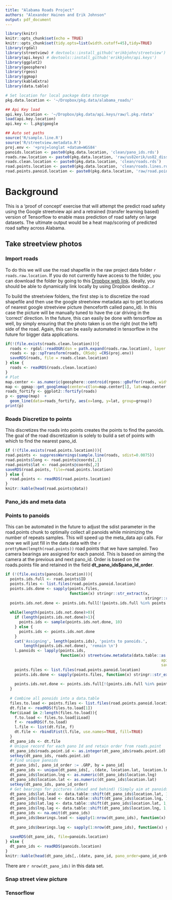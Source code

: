 ```yaml
---
title: "Alabama Roads Project"
authors: "Alexander Hainen and Erik Johnson"
output: pdf_document
---
```


```r
library(knitr)
knitr::opts_chunk$set(echo = TRUE)
knitr::opts_chunk$set(tidy.opts=list(width.cutoff=45),tidy=TRUE)
library(rgdal)
library(streetview) # devtools::install_github('erikbjohn/streetview')
library(api.keys) # devtools::install_github('erikbjohn/api.keys')
library(ggplot2)
library(geosphere)
library(rgeos)
library(ggmap)
library(kableExtra)
library(data.table)

# Set location for local package data storage
pkg.data.location <- '~/Dropbox/pkg.data/alabama_roads/'

## Api Key load
api.key.location <- '~/Dropbox/pkg.data/api.keys/raw/l.pkg.rdata'
load(api.key.location)
api.key <- l.pkg$google

## Auto set paths
source('R/sample.line.R')
source('R/streetview.metadata.R')
proj.env <- '+proj=longlat +datum=WGS84'
panoids.location <- paste0(pkg.data.location, 'clean/pano_ids.rds')
roads.raw.location <- paste0(pkg.data.location, 'raw/us82erik/us82_dissolve')
roads.clean.location <- paste0(pkg.data.location, 'clean/roads.rds')
road.points.location <- paste0(pkg.data.location, 'clean/roads.lines.rds')
road.points.panoid.location <- paste0(pkg.data.location, 'raw/road.points.panoids/')
```

# Background

This is a 'proof of concept' exercise that will attempt the predict road safety using the Google streetview api and a retrained (transfer learning based) version of Tensorflow to enable mass prediction of road safety on large datasets. The ultimate output would be a heat map/scoring of predicted road saftey across Alabama. 

##  Take streetview photos

### Import roads

To do this we will use the road shapefile in the raw project data folder \newline
`r roads.raw.location`. If you do not currently have access to the folder, you can download the folder by going to this [Dropbox web link](https://www.dropbox.com/sh/b7hkvg1xn4nvf87/AADjCfnu1eltuUKyX5HTWvl7a?dl=1). Ideally, you should be able to dynamically link locally by using Dropbox desktop...r

To build the streetview folders, the first step is to discretize the road shapefile and then use the google streetview metadata api to get locations of nearest google streetview picture (henceforth called pano_id). In this case the picture will be manually tuned to have the car driving in the 'correct' direction. In the future, this can easily be done with tensorflow as well, by simply ensuring that the photo taken is on the right (not the left) side of the road. Again, this can be easily automated in tensorflow in the future for bigger data applications.


```r
if(!(file.exists(roads.clean.location))){
  roads <- rgdal::readOGR(dsn = path.expand(roads.raw.location), layer = 'us82d', verbose = FALSE)
  roads <- sp::spTransform(roads, CRSobj =CRS(proj.env))
  saveRDS(roads, file = roads.clean.location)
} else {
  roads <- readRDS(roads.clean.location)
}
# Plot
map.center <- as.numeric(geosphere::centroid(rgeos::gBuffer(roads, width=0.1)))
map <- ggmap::get_googlemap(center=c(lon=map.center[1], lat=map.center[2]), zoom=7)
roads_fortify <- ggplot2::fortify(roads)
p <- ggmap(map)  +
  geom_line(data=roads_fortify, aes(x=long, y=lat, group=group))
print(p)
```

### Roads Discretize to points
This discretizes the roads into points creates the points to find the panoids. The goal of the road discretization is solely to build a set of points with which to find the nearest pano_id.

```r
if (!(file.exists(road.points.location))){
road.points <- suppressWarnings(sample.line(roads, sdist=0.0075))
road.points$long <- road.points@coords[,1]
road.points$lat <- road.points@coords[,2]
saveRDS(road.points, file=road.points.location)
} else {
  road.points <- readRDS(road.points.location)
}
knitr::kable(head(road.points@data))
```

### Pano_ids and meta data

### Points to panoids

This can be automated in the future to adjust the sdist parameter in the road.points chunk to optimally collect all panoids while minimizing the number of repeats samples. This will speed up the meta_data api calls. For now we will just fill in the data data with the `r prettyNum(length(road.points))` road points that we have sampled. Two camera bearings are assigned for each panoid. This is based on aiming the camera at the previous and next pano_id. Order is based on the roads.points file and retained in the field **dt_pano_ids$pano_id_order**.

```r
if (!(file.exists(panoids.location))){
  points.ids.full <- road.points$ID
  points.files <- list.files(road.points.panoid.location)
  points.ids.done <- sapply(points.files,
                            function(x) stringr::str_extract(x,
                                                             stringr::regex('(?<=id\\:).+(?=\\;)', perl=TRUE)))
  points.ids.not.done <- points.ids.full[!(points.ids.full %in% points.ids.done)]
  
  while(length(points.ids.not.done)>0){
    if (length(points.ids.not.done)>1){
      points.ids <- sample(points.ids.not.done, 10)
    } else {
      points.ids <- points.ids.not.done
    }
    cat('Assigning', length(points.ids), 'points to panoids.',
        length(points.ids.not.done), 'remain \n')
    l.panoids <- lapply(points.ids,
                        function(x) streetview.metadata(data.table::as.data.table(road.points@data[which(road.points@data$ID == x),]),
                                                                    api_key=api.key,
                                                                    save.location = road.points.panoid.location))
    points.files <- list.files(road.points.panoid.location)
    points.ids.done <- sapply(points.files, function(x) stringr::str_extract(x,
                                                                             stringr::regex('(?<=id\\:).+(?=\\;)', perl=TRUE)))
    points.ids.not.done <- points.ids.full[!(points.ids.full %in% points.ids.done)]
  }
  
  # Combine all ponoids into a data.table
  files.to.load <- points.files <- list.files(road.points.panoid.location, full.names = TRUE)
  dt.file <- readRDS(files.to.load[1])
  for(iLoad in 2:length(files.to.load)){
    f.to.load <- files.to.load[iLoad]
    f <- readRDS(f.to.load)
    l.file <- list(dt.file, f)
    dt.file <- rbindlFist(l.file, use.names=TRUE, fill=TRUE)
  }
  dt_pano_ids <- dt.file
  # Unique record for each pano Id and retain order from roads.point
  dt_pano_ids$roads.point.id <- as.integer(dt_pano_ids$roads.point.id)
  setkey(dt_pano_ids, roads.point.id)
  # Find unique panoids
  dt_pano_ids[, pano_id_order := .GRP, by = pano_id]
  dt_pano_ids <- unique(dt_pano_ids[, .(date, location.lat, location.lng, pano_id, pano_id_order, status)])
  dt_pano_ids$location.lng <- as.numeric(dt_pano_ids$location.lng)
  dt_pano_ids$location.lat <- as.numeric(dt_pano_ids$location.lat)
  setkey(dt_pano_ids, pano_id_order)
  # Get bearings for pictures (ahead and behind) (Simply aim at panoids in front and behind.)
  dt_pano_ids$lat.lead <- data.table::shift(dt_pano_ids$location.lat, 1, type='lead')
  dt_pano_ids$lng.lead <- data.table::shift(dt_pano_ids$location.lng, 1, type='lead')
  dt_pano_ids$lat.lag <- data.table::shift(dt_pano_ids$location.lat, 1, type='lag')
  dt_pano_ids$lng.lag <- data.table::shift(dt_pano_ids$location.lng, 1, type='lag')
  dt_pano_ids <- na.omit(dt_pano_ids)
  dt_pano_ids$bearings.lead <- sapply(1:nrow(dt_pano_ids), function(x) geosphere::bearing(c(dt_pano_ids[x,location.lng], dt_pano_ids[x,location.lat]),
                                                                          c(dt_pano_ids[x,lng.lead], dt_pano_ids[x,lat.lead])))
  dt_pano_ids$bearings.lag <- sapply(1:nrow(dt_pano_ids), function(x) geosphere::bearing(c(dt_pano_ids[x,location.lng], dt_pano_ids[x,location.lat]),
                                                                          c(dt_pano_ids[x,lng.lag], dt_pano_ids[x,lat.lag])))
  saveRDS(dt_pano_ids, file=panoids.location)
} else {
  dt_pano_ids <- readRDS(panoids.location)
}
knitr::kable(head(dt_pano_ids[,.(date, pano_id, pano_order=pano_id_order, lat=location.lat, lng=location.lng, bear.lead=bearings.lead, bear.lag=bearings.lag)]))
```
There are `r nrow(dt_pano_ids)` in this data set.

### Snap street view picture


### Tensorflow


























